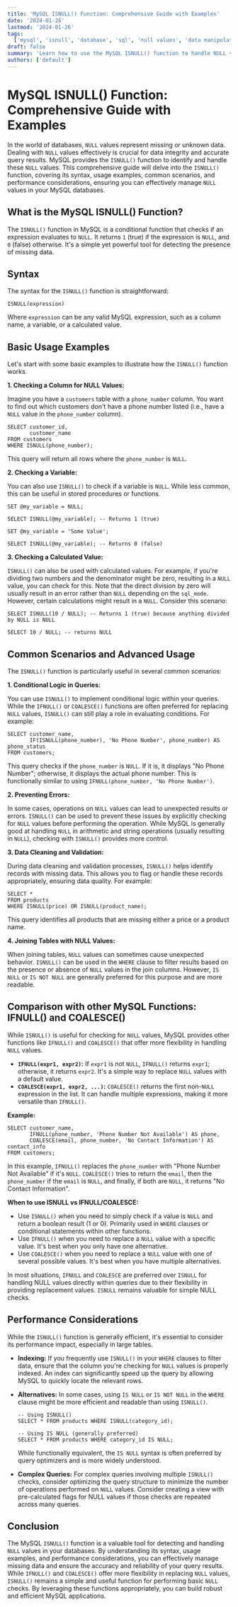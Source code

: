 ```yaml
---
title: 'MySQL ISNULL() Function: Comprehensive Guide with Examples'
date: '2024-01-26'
lastmod: '2024-01-26'
tags:
  ['mysql', 'isnull', 'database', 'sql', 'null values', 'data manipulation', 'query optimization']
draft: false
summary: 'Learn how to use the MySQL ISNULL() function to handle NULL values in your queries. This guide covers syntax, usage examples, common scenarios, and performance considerations.'
authors: ['default']
---
```


# MySQL ISNULL() Function: Comprehensive Guide with Examples

In the world of databases, `NULL` values represent missing or unknown data. Dealing with `NULL` values effectively is crucial for data integrity and accurate query results. MySQL provides the `ISNULL()` function to identify and handle these `NULL` values. This comprehensive guide will delve into the `ISNULL()` function, covering its syntax, usage examples, common scenarios, and performance considerations, ensuring you can effectively manage `NULL` values in your MySQL databases.

## What is the MySQL ISNULL() Function?

The `ISNULL()` function in MySQL is a conditional function that checks if an expression evaluates to `NULL`. It returns `1` (true) if the expression is `NULL`, and `0` (false) otherwise. It's a simple yet powerful tool for detecting the presence of missing data.

## Syntax

The syntax for the `ISNULL()` function is straightforward:

```plaintext
ISNULL(expression)
```

Where `expression` can be any valid MySQL expression, such as a column name, a variable, or a calculated value.

## Basic Usage Examples

Let's start with some basic examples to illustrate how the `ISNULL()` function works.

**1. Checking a Column for NULL Values:**

Imagine you have a `customers` table with a `phone_number` column. You want to find out which customers don't have a phone number listed (i.e., have a `NULL` value in the `phone_number` column).

```plaintext
SELECT customer_id,
       customer_name
FROM customers
WHERE ISNULL(phone_number);
```

This query will return all rows where the `phone_number` is `NULL`.

**2. Checking a Variable:**

You can also use `ISNULL()` to check if a variable is `NULL`. While less common, this can be useful in stored procedures or functions.

```plaintext
SET @my_variable = NULL;

SELECT ISNULL(@my_variable); -- Returns 1 (true)

SET @my_variable = 'Some Value';

SELECT ISNULL(@my_variable); -- Returns 0 (false)
```

**3. Checking a Calculated Value:**

`ISNULL()` can also be used with calculated values. For example, if you're dividing two numbers and the denominator might be zero, resulting in a `NULL` value, you can check for this. Note that the direct division by zero will usually result in an error rather than `NULL` depending on the `sql_mode`. However, certain calculations might result in a `NULL`. Consider this scenario:

```plaintext
SELECT ISNULL(10 / NULL); -- Returns 1 (true) because anything divided by NULL is NULL

SELECT 10 / NULL; -- returns NULL
```

## Common Scenarios and Advanced Usage

The `ISNULL()` function is particularly useful in several common scenarios:

**1. Conditional Logic in Queries:**

You can use `ISNULL()` to implement conditional logic within your queries. While the `IFNULL()` or `COALESCE()` functions are often preferred for replacing `NULL` values, `ISNULL()` can still play a role in evaluating conditions. For example:

```plaintext
SELECT customer_name,
       IF(ISNULL(phone_number), 'No Phone Number', phone_number) AS phone_status
FROM customers;
```

This query checks if the `phone_number` is `NULL`. If it is, it displays "No Phone Number"; otherwise, it displays the actual phone number. This is functionally similar to using `IFNULL(phone_number, 'No Phone Number')`.

**2. Preventing Errors:**

In some cases, operations on `NULL` values can lead to unexpected results or errors. `ISNULL()` can be used to prevent these issues by explicitly checking for `NULL` values before performing the operation. While MySQL is generally good at handling `NULL` in arithmetic and string operations (usually resulting in `NULL`), checking with `ISNULL()` provides more control.

**3. Data Cleaning and Validation:**

During data cleaning and validation processes, `ISNULL()` helps identify records with missing data. This allows you to flag or handle these records appropriately, ensuring data quality. For example:

```plaintext
SELECT *
FROM products
WHERE ISNULL(price) OR ISNULL(product_name);
```

This query identifies all products that are missing either a price or a product name.

**4. Joining Tables with NULL Values:**

When joining tables, `NULL` values can sometimes cause unexpected behavior. `ISNULL()` can be used in the `WHERE` clause to filter results based on the presence or absence of `NULL` values in the join columns. However, `IS NULL` or `IS NOT NULL` are generally preferred for this purpose and are more readable.

## Comparison with other MySQL Functions: IFNULL() and COALESCE()

While `ISNULL()` is useful for checking for `NULL` values, MySQL provides other functions like `IFNULL()` and `COALESCE()` that offer more flexibility in handling `NULL` values.

- **`IFNULL(expr1, expr2)`:** If `expr1` is not `NULL`, `IFNULL()` returns `expr1`; otherwise, it returns `expr2`. It's a simple way to replace `NULL` values with a default value.
- **`COALESCE(expr1, expr2, ...)`:** `COALESCE()` returns the first non-`NULL` expression in the list. It can handle multiple expressions, making it more versatile than `IFNULL()`.

**Example:**

```plaintext
SELECT customer_name,
       IFNULL(phone_number, 'Phone Number Not Available') AS phone,
       COALESCE(email, phone_number, 'No Contact Information') AS contact_info
FROM customers;
```

In this example, `IFNULL()` replaces the `phone_number` with "Phone Number Not Available" if it's `NULL`. `COALESCE()` tries to return the `email`, then the `phone_number` if the `email` is `NULL`, and finally, if both are `NULL`, it returns "No Contact Information".

**When to use ISNULL vs IFNULL/COALESCE:**

- Use `ISNULL()` when you need to simply check if a value is `NULL` and return a boolean result (1 or 0). Primarily used in `WHERE` clauses or conditional statements within other functions.
- Use `IFNULL()` when you need to replace a `NULL` value with a specific value. It's best when you only have one alternative.
- Use `COALESCE()` when you need to replace a `NULL` value with one of several possible values. It's best when you have multiple alternatives.

In most situations, `IFNULL` and `COALESCE` are preferred over `ISNULL` for handling NULL values directly within queries due to their flexibility in providing replacement values. `ISNULL` remains valuable for simple NULL checks.

## Performance Considerations

While the `ISNULL()` function is generally efficient, it's essential to consider its performance impact, especially in large tables.

- **Indexing:** If you frequently use `ISNULL()` in your `WHERE` clauses to filter data, ensure that the column you're checking for `NULL` values is properly indexed. An index can significantly speed up the query by allowing MySQL to quickly locate the relevant rows.

- **Alternatives:** In some cases, using `IS NULL` or `IS NOT NULL` in the `WHERE` clause might be more efficient and readable than using `ISNULL()`.

  ```plaintext
  -- Using ISNULL()
  SELECT * FROM products WHERE ISNULL(category_id);

  -- Using IS NULL (generally preferred)
  SELECT * FROM products WHERE category_id IS NULL;
  ```

  While functionally equivalent, the `IS NULL` syntax is often preferred by query optimizers and is more widely understood.

- **Complex Queries:** For complex queries involving multiple `ISNULL()` checks, consider optimizing the query structure to minimize the number of operations performed on `NULL` values. Consider creating a view with pre-calculated flags for NULL values if those checks are repeated across many queries.

## Conclusion

The MySQL `ISNULL()` function is a valuable tool for detecting and handling `NULL` values in your databases. By understanding its syntax, usage examples, and performance considerations, you can effectively manage missing data and ensure the accuracy and reliability of your query results. While `IFNULL()` and `COALESCE()` offer more flexibility in replacing `NULL` values, `ISNULL()` remains a simple and useful function for performing basic `NULL` checks. By leveraging these functions appropriately, you can build robust and efficient MySQL applications.
